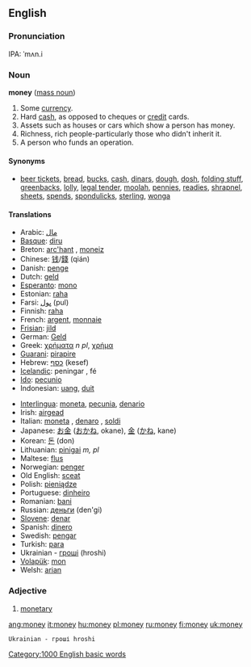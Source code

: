 ==English==

{{rank|keep|myself|morning|274|money|door|round|kind}}

===Pronunciation===
IPA: ˈmʌn.i

===Noun===
'''money''' ([[mass noun]])

#Some [[currency]].
#Hard [[cash]], as opposed to cheques or [[credit]] cards.
#Assets such as houses or cars which show a person has money.
#Richness, rich people-particularly those who didn't inherit it.
#A person who funds an operation.

====Synonyms====
*[[beer ticket]]s,  [[bread]], [[buck]]s, [[cash]], [[dinar]]s, [[dough]], [[dosh]], [[folding stuff]], [[greenback]]s, [[lolly]], [[legal tender]], [[moolah]], [[pennies]], [[readies]], [[shrapnel]], [[sheet]]s, [[spend]]s, [[spondulick]]s, [[sterling]], [[wonga]] <!--alphabetical order? -->

====Translations====
{{top}}
*Arabic: [[مال]]
*[[Basque]]: [[diru]]
*Breton: [[arc'hant]] {{m}}, [[moneiz]] {{m}}
*Chinese: [[钱]]/[[錢]] (qián)
*Danish: [[penge]]
*Dutch: [[geld]] {{n}}
*[[Esperanto]]: [[mono]]
*Estonian: [[raha]]
*Farsi: [[پول]] (pul)
*Finnish: [[raha]]
*French: [[argent]], [[monnaie]]
*[[Frisian]]: [[jild]] {{n}}
*German: [[Geld]] {{n}}
*Greek: [[χρήματα]] ''n pl'', [[χρήμα]] {{n}}
*[[Guarani]]: [[pirapire]]
*Hebrew: [[כסף]] (kesef) {{m}}
*[[Icelandic]]: peningar {{m}} {{p}}, fé {{n}}
*[[Ido]]: [[pecunio]]
*Indonesian: [[uang]], [[duit]]
{{mid}}
*[[Interlingua]]: [[moneta]], [[pecunia]], [[denario]]
*Irish: [[airgead]] {{m}}
*Italian: [[moneta]] {{f}}, [[denaro]] {{m}}, [[soldi]] {{m}} {{p}}
*Japanese: [[お金]] ([[おかね]], okane), [[金]] ([[かね]], kane)
*Korean: [[돈]] (don)
*Lithuanian: [[pinigai]] ''m, pl''
*Maltese: [[flus]] {{p}}
*Norwegian: [[penger]] {{m}} {{p}}
*Old English: [[sceat#Old English|sceat]]
*Polish: [[pieniądze]]
*Portuguese: [[dinheiro]] {{m}}
*Romanian: [[bani]] {{m}} {{p}}
*Russian: [[деньги]] (den'gi) {{p}}
*[[Slovene]]: [[denar]] {{m}}
*Spanish: [[dinero]] {{m}}
*Swedish: [[pengar]]
*Turkish: [[para]]
*Ukrainian - [[гроші]] (hroshi){{p}}
*[[Volapük]]: [[mon]]
*Welsh: [[arian]] {{m}}
{{bottom}}

===Adjective===
<!--#[[Economic]], economical.-->

#[[monetary]]

[[Category:1000 English basic words]]

[[ang:money]]
[[it:money]]
[[hu:money]]
[[pl:money]]
[[ru:money]]
[[fi:money]]
[[uk:money]]
 Ukrainian - гроші hroshi